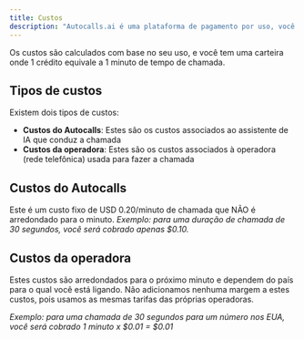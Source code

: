 ```yaml
---
title: Custos
description: "Autocalls.ai é uma plataforma de pagamento por uso, você paga apenas pelo que usar."
---
```


Os custos são calculados com base no seu uso, e você tem uma carteira onde 1 crédito equivale a 1 minuto de tempo de chamada.

## Tipos de custos

Existem dois tipos de custos:

- **Custos do Autocalls**: Estes são os custos associados ao assistente de IA que conduz a chamada
- **Custos da operadora**: Estes são os custos associados à operadora (rede telefônica) usada para fazer a chamada

## Custos do Autocalls

Este é um custo fixo de USD 0.20/minuto de chamada que NÃO é arredondado para o minuto.
_Exemplo: para uma duração de chamada de 30 segundos, você será cobrado apenas $0.10._

## Custos da operadora

Estes custos são arredondados para o próximo minuto e dependem do país para o qual você está ligando. Não adicionamos nenhuma margem a estes custos, pois usamos as mesmas tarifas das próprias operadoras.

_Exemplo: para uma chamada de 30 segundos para um número nos EUA, você será cobrado 1 minuto x $0.01 = $0.01_
